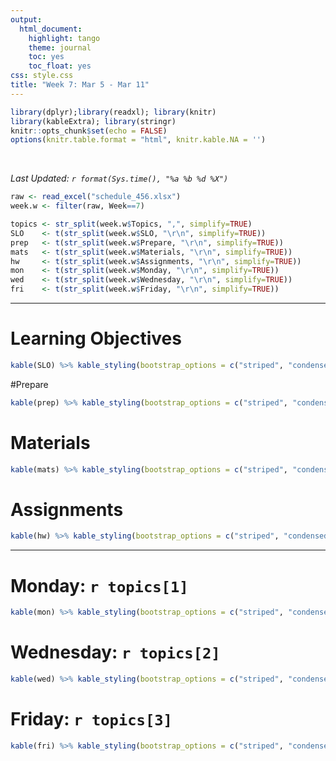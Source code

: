 ```yaml
---
output:
  html_document:
    highlight: tango
    theme: journal
    toc: yes
    toc_float: yes
css: style.css
title: "Week 7: Mar 5 - Mar 11"
---
```


```r
library(dplyr);library(readxl); library(knitr)
library(kableExtra); library(stringr)
knitr::opts_chunk$set(echo = FALSE)
options(knitr.table.format = "html", knitr.kable.NA = '') 
```
<br>

_Last Updated: `r format(Sys.time(), "%a %b %d %X")` _
<br>


```r
raw <- read_excel("schedule_456.xlsx")
week.w <- filter(raw, Week==7)

topics <- str_split(week.w$Topics, ",", simplify=TRUE)
SLO    <- t(str_split(week.w$SLO, "\r\n", simplify=TRUE))
prep   <- t(str_split(week.w$Prepare, "\r\n", simplify=TRUE))
mats   <- t(str_split(week.w$Materials, "\r\n", simplify=TRUE))
hw     <- t(str_split(week.w$Assignments, "\r\n", simplify=TRUE))
mon    <- t(str_split(week.w$Monday, "\r\n", simplify=TRUE))
wed    <- t(str_split(week.w$Wednesday, "\r\n", simplify=TRUE))
fri    <- t(str_split(week.w$Friday, "\r\n", simplify=TRUE))
```

----

# Learning Objectives
```r
kable(SLO) %>% kable_styling(bootstrap_options = c("striped", "condensed"))
```

#Prepare
```r
kable(prep) %>% kable_styling(bootstrap_options = c("striped", "condensed"))
```

# Materials
```r
kable(mats) %>% kable_styling(bootstrap_options = c("striped", "condensed"))
```

# Assignments
```r
kable(hw) %>% kable_styling(bootstrap_options = c("striped", "condensed"))
```

----

# Monday: `r topics[1]`

```r
kable(mon) %>% kable_styling(bootstrap_options = c("striped", "condensed"))
```


# Wednesday: `r topics[2]`

```r
kable(wed) %>% kable_styling(bootstrap_options = c("striped", "condensed"))
```


# Friday: `r topics[3]`

```r
kable(fri) %>% kable_styling(bootstrap_options = c("striped", "condensed"))
```



